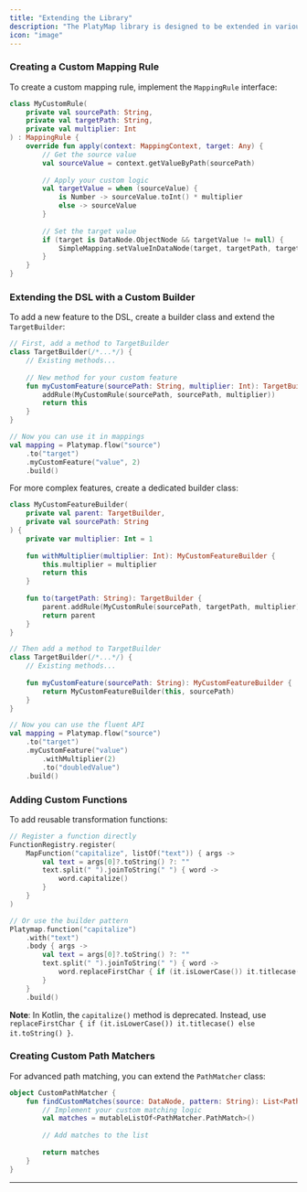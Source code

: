 ```yaml
---
title: "Extending the Library"
description: "The PlatyMap library is designed to be extended in various ways. Here's how to add new functionality"
icon: "image"
---
```


### Creating a Custom Mapping Rule

To create a custom mapping rule, implement the `MappingRule` interface:

```kotlin
class MyCustomRule(
    private val sourcePath: String,
    private val targetPath: String,
    private val multiplier: Int
) : MappingRule {
    override fun apply(context: MappingContext, target: Any) {
        // Get the source value
        val sourceValue = context.getValueByPath(sourcePath)
        
        // Apply your custom logic
        val targetValue = when (sourceValue) {
            is Number -> sourceValue.toInt() * multiplier
            else -> sourceValue
        }
        
        // Set the target value
        if (target is DataNode.ObjectNode && targetValue != null) {
            SimpleMapping.setValueInDataNode(target, targetPath, targetValue)
        }
    }
}
```

### Extending the DSL with a Custom Builder

To add a new feature to the DSL, create a builder class and extend the `TargetBuilder`:

```kotlin
// First, add a method to TargetBuilder
class TargetBuilder(/*...*/) {
    // Existing methods...
    
    // New method for your custom feature
    fun myCustomFeature(sourcePath: String, multiplier: Int): TargetBuilder {
        addRule(MyCustomRule(sourcePath, sourcePath, multiplier))
        return this
    }
}

// Now you can use it in mappings
val mapping = Platymap.flow("source")
    .to("target")
    .myCustomFeature("value", 2)
    .build()
```

For more complex features, create a dedicated builder class:

```kotlin
class MyCustomFeatureBuilder(
    private val parent: TargetBuilder,
    private val sourcePath: String
) {
    private var multiplier: Int = 1
    
    fun withMultiplier(multiplier: Int): MyCustomFeatureBuilder {
        this.multiplier = multiplier
        return this
    }
    
    fun to(targetPath: String): TargetBuilder {
        parent.addRule(MyCustomRule(sourcePath, targetPath, multiplier))
        return parent
    }
}

// Then add a method to TargetBuilder
class TargetBuilder(/*...*/) {
    // Existing methods...
    
    fun myCustomFeature(sourcePath: String): MyCustomFeatureBuilder {
        return MyCustomFeatureBuilder(this, sourcePath)
    }
}

// Now you can use the fluent API
val mapping = Platymap.flow("source")
    .to("target")
    .myCustomFeature("value")
        .withMultiplier(2)
        .to("doubledValue")
    .build()
```

### Adding Custom Functions

To add reusable transformation functions:

```kotlin
// Register a function directly
FunctionRegistry.register(
    MapFunction("capitalize", listOf("text")) { args ->
        val text = args[0]?.toString() ?: ""
        text.split(" ").joinToString(" ") { word ->
            word.capitalize()
        }
    }
)

// Or use the builder pattern
Platymap.function("capitalize")
    .with("text")
    .body { args ->
        val text = args[0]?.toString() ?: ""
        text.split(" ").joinToString(" ") { word ->
            word.replaceFirstChar { if (it.isLowerCase()) it.titlecase() else it.toString() }
        }
    }
    .build()
```

**Note**: In Kotlin, the `capitalize()` method is deprecated. Instead, use `replaceFirstChar { if (it.isLowerCase()) it.titlecase() else it.toString() }`.

### Creating Custom Path Matchers

For advanced path matching, you can extend the `PathMatcher` class:

```kotlin
object CustomPathMatcher {
    fun findCustomMatches(source: DataNode, pattern: String): List<PathMatcher.PathMatch> {
        // Implement your custom matching logic
        val matches = mutableListOf<PathMatcher.PathMatch>()
        
        // Add matches to the list
        
        return matches
    }
}
```

---